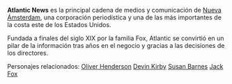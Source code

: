 **Atlantic News** es la principal cadena de medios y comunicación de [Nueva Ámsterdam](Nueva%20Ámsterdam.md), una corporación periodística y una de las más importantes de la costa este de los Estados Unidos. 

Fundada a finales del siglo XIX  por la familia Fox, Atlantic se convirtió en un pilar de la información tras años en el negocio y gracias a las decisiones de los directores.

Personajes relacionados:
[Oliver Henderson](Oliver%20Henderson.md)
[Devin Kirby](Devin%20Kirby.md)
[Susan Barnes](Susan%20Barnes.md)
[Jack Fox](Jack%20Fox.md)
